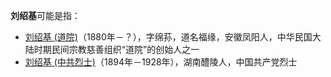'''刘绍基'''可能是指：

*[[刘绍基_(道院)|刘绍基 (道院)]]（1880年－？），字绵荪，道名福缘，安徽凤阳人，中华民国大陆时期民间宗教慈善组织“道院”的创始人之一
*[[刘绍基_(中共烈士)|刘绍基 (中共烈士)]]（1894年－1928年），湖南醴陵人，中国共产党烈士

{{消歧义|shao|cat=三字刘姓人名消歧义}}